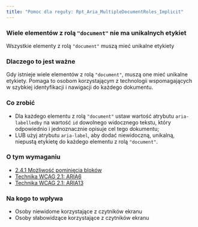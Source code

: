 ```yaml
---
title: "Pomoc dla reguły: Rpt_Aria_MultipleDocumentRoles_Implicit"
---
```


<div className="toolHelp">
<Row>
<Column colLg={16} colMd={8} colSm={4} className="toolHead">

### Wiele elementów z rolą `"document"` nie ma unikalnych etykiet

<div id="locLevel"></div>

Wszystkie elementy z rolą `"document"` muszą mieć unikalne etykiety

</Column>
</Row>
<Row>
<Column colLg={11} colMd={5} colSm={4} className="toolMain">

### Dlaczego to jest ważne

Gdy istnieje wiele elementów z rolą `"document"`, muszą one mieć unikalne etykiety. Pomaga to osobom korzystającym z technologii wspomagających w szybkiej identyfikacji i nawigacji do każdego dokumentu.


<div id="locSnippet"></div>

### Co zrobić

* Dla każdego elementu z rolą `"document"` ustaw wartość atrybutu `aria-labelledby` na wartość `id` dowolnego widocznego tekstu, który odpowiednio i jednoznacznie opisuje cel tego dokumentu;
* LUB użyj atrybutu `aria-label`, aby dodać niewidoczną, unikalną, niepustą etykietę do każdego elementu z rolą `"document"`.

</Column>
<Column colLg={5} colMd={3} colSm={4} className="toolLeft">

### O tym wymaganiu

* [2.4.1 Możliwość pominięcia bloków](https://wcag.lepszyweb.pl/#bypass-blocks)
* [Technika WCAG 2.1: ARIA6](https://www.w3.org/WAI/WCAG21/Techniques/aria/ARIA6)
* [Technika WCAG 2.1: ARIA13](https://www.w3.org/WAI/WCAG21/Techniques/aria/ARIA13)

### Na kogo to wpływa

* Osoby niewidome korzystające z czytników ekranu
* Osoby słabowidzące korzystające z czytników ekranu

</Column>
</Row>
</div>

